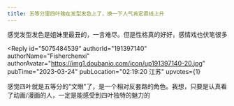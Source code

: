 ```yaml
---
title: 五等分里四叶输在发型发色上了，换一下人气肯定直线上升
---
```



<Forum groupName="动画番剧" groupUrl="https://www.douban.com/group/596353/" archivedAt="2025-05-16T14:39:49.772Z">
  <Post
    id="285512452"
    title="五等分里四叶输在发型发色上了，换一下人气肯定直线上升"
    url="https://www.douban.com/group/topic/285512452/?_spm_id=MjI0MDA4NDk3"
    pubTime="2023-03-24"
    highlightUserId="191397140"
  >
感觉发型发色是姐妹里最丑的，一言难尽。但是性格真的好好，感情戏也伏笔很多

<Reply
  id="5075484539"
  authorId="191397140"
  authorName="Fisherchenxi"
  authorAvatar="https://img1.doubanio.com/icon/up191397140-20.jpg"
  pubTime="2023-03-24"
  pubLocation="02:19:20 江苏"
  upvotes={1}
>
感觉四叶就是五等分的"文眼"了，是一个相对反套路的角色。我想，只要是认真看了动画/漫画的人，一定是能感受到四叶独特的魅力的
</Reply>
  </Post>
</Forum>
